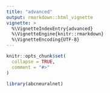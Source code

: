 ```yaml
---
title: "advanced"
output: rmarkdown::html_vignette
vignette: >
  %\VignetteIndexEntry{advanced}
  %\VignetteEngine{knitr::rmarkdown}
  %\VignetteEncoding{UTF-8}
---
```


```r
knitr::opts_chunk$set(
  collapse = TRUE,
  comment = "#>"
)
```

```r
library(abcneuralnet)
```



<!-- ## Combine ABC and Bayesian Neural Networks to estimate population genetics parameters -->

<!-- Simulations with `msprime`. -->

<!-- Reference table (simulations summary stats) and priors. -->


<!-- ```{r, echo = T} -->
<!-- # Import the reference table and other data -->
<!-- sumstats = read.table("../inst/extdata/reference_table.csv", -->
<!--                              sep = "\t", header = T, row.names = NULL) -->
<!-- # sumstats = read.table("../inst/extdata/reference_table_full.csv", -->
<!-- #                              sep = ",", header = T, row.names = NULL) -->
<!-- ncol(sumstats) -->
<!-- colnames(sumstats) -->


<!-- row.names(sumstats) = sumstats$sample -->
<!-- sumstats = sumstats[,-1] -->
<!-- colnames(sumstats)[1] -->

<!-- theta_sim = read.table("../inst/extdata/theta_simulations.csv", -->
<!--                     sep = "\t", header = T, fill = TRUE) -->
<!-- # theta_sim = read.table("../inst/extdata/theta_simulations_full.csv", -->
<!-- #                     sep = "\t", header = T, fill = TRUE) -->
<!-- head(theta_sim) -->
<!-- row.names(theta_sim) = theta_sim$sample -->
<!-- theta_sim = theta_sim[,-1] -->
<!-- colnames(theta_sim)[1] -->

<!-- # Check consistency between priors and reference table -->
<!-- nrow(sumstats) == nrow(theta_sim) -->
<!-- sum(row.names(sumstats) == row.names(theta_sim)) == nrow(theta_sim) -->


<!-- # Split datasets -->
<!-- # Two parameters, t1 and t2 -->
<!-- idx_training = c(1:(nrow(sumstats) - 1000)) -->
<!-- idx_observed = c((nrow(sumstats) - 999):nrow(sumstats)) -->

<!-- theta_training = theta_sim[idx_training,c("t1", "t2")] -->
<!-- theta_observed = theta_sim[idx_observed,c("t1", "t2")] -->

<!-- sumstats_training = sumstats[idx_training,] -->
<!-- sumstats_observed = sumstats[idx_observed,] -->

<!-- # colnames(theta_training) -->
<!-- sum(row.names(sumstats_training) == row.names(theta_training)) == nrow(theta_training) -->
<!-- ``` -->


<!-- Describe the data. -->

<!-- ```{r, echo = F} -->
<!-- res = cor(sumstats_training) -->

<!-- # library(Hmisc) -->
<!-- # res2 = rcorr(as.matrix(sumstats_training)) -->
<!-- # res2$r -->

<!-- library(corrplot) -->
<!-- corrplot(res, type = "upper", order = "hclust", -->
<!--          tl.col = "black", tl.srt = 45) -->

<!-- # col = colorRampPalette(c("blue", "white", "red"))(20) -->
<!-- # heatmap(x = res, col = col, symm = TRUE) -->
<!-- ``` -->


<!-- Test one sample with `abc`. -->

<!-- ```{r, echo = T} -->
<!-- library(abc) -->
<!-- res = abc(sumstats_observed[1,], theta_training["t2"], sumstats_training, tol = 0.01, method = "loclinear") -->

<!-- summary(res) -->
<!-- plot(res, param = theta_training["t2"]) -->
<!-- hist(res) -->
<!-- ``` -->


<!-- Train with full data. -->


<!-- ```{r, echo = T} -->
<!-- abc_popgen = abcnn$new(theta_training, -->
<!--             sumstats_training, -->
<!--             sumstats_observed, -->
<!--             method = 'concrete dropout', -->
<!--             num_hidden_layers = 3, -->
<!--             num_hidden_dim = 1024, -->
<!--             epochs = 20, -->
<!--             early_stopping = FALSE, -->
<!--             scale = TRUE) -->

<!-- abc_popgen$fit() -->
<!-- ``` -->


<!-- ```{r, echo = T} -->
<!-- abc_popgen$plot_training() -->

<!-- # With Concrete dropout, the first training loss can be huge compared to subsequent steps -->
<!-- # Remove it from the plot to better see training curves -->
<!-- abc_popgen$plot_training(discard_first = TRUE) -->
<!-- ``` -->


<!-- ```{r, echo = T} -->
<!-- abc_popgen$predict() -->
<!-- ``` -->


<!-- ```{r, echo = T} -->
<!-- abc_popgen$plot_prediction(type = "uncertainty") -->
<!-- abc_popgen$plot_prediction(type = "conformal") -->
<!-- abc_popgen$plot_prediction(type = "posterior quantile") -->
<!-- ``` -->


<!-- ```{r, echo = T} -->
<!-- save_abcnn(abc_popgen, prefix = "../inst/extdata/abc_popgen") -->

<!-- abc_popgen = load_abcnn(prefix = "../inst/extdata/abc_popgen") -->
<!-- ``` -->



<!-- ```{r, echo = T} -->
<!-- abc_popgen$plot_posterior(100) -->

<!-- abc_popgen$predictive_mean[100,] -->
<!-- theta_observed[100,] -->

<!-- # Plot the best estimate (lower C.I) -->
<!-- idx = which.min(abc_popgen$epistemic_uncertainty[,2]) -->
<!-- idx -->
<!-- true_theta = data.frame(Parameter = colnames(theta_observed), -->
<!--                         Value = unlist(c(theta_observed[idx,]))) -->
<!-- true_theta -->

<!-- abc_popgen$plot_posterior(idx) + -->
<!--   geom_vline(data = true_theta, aes(xintercept = Value), color = "red") -->

<!-- # Plot the worst estimate (larger C.I.) -->
<!-- idx = which.max(abc_popgen$epistemic_uncertainty[,2]) -->
<!-- idx -->
<!-- true_theta = data.frame(Parameter = colnames(theta_observed), -->
<!--                         Value = unlist(c(theta_observed[idx,]))) -->
<!-- true_theta -->

<!-- abc_popgen$plot_posterior(idx) + -->
<!--   geom_vline(data = true_theta, aes(xintercept = Value), color = "red") -->
<!-- ``` -->




<!-- Train with a Deep Ensemble. -->



<!-- ```{r, echo = T} -->
<!-- abc_popgen = abcnn$new(theta_training, -->
<!--             sumstats_training, -->
<!--             sumstats_observed, -->
<!--             method = 'deep ensemble', -->
<!--             scale = TRUE, -->
<!--             learning_rate = 0.0001, -->
<!--             num_hidden_layers = 3, -->
<!--             num_hidden_dim = 512, -->
<!--             batch_size = 390, -->
<!--             epochs = 30, -->
<!--             epsilon_adversarial = 0.01) -->


<!-- abc_popgen$fit() -->

<!-- abc_popgen$plot_training() -->
<!-- ``` -->


<!-- ```{r, echo = T} -->
<!-- abc_popgen$predict() -->

<!-- abc_popgen$plot_prediction() -->
<!-- ``` -->


<!-- ```{r, echo = T} -->
<!-- # save_abcnn(abc_popgen, prefix = "../inst/extdata/abc_popgen_ensemble") -->
<!-- # TODO Error external pointer not found -->
<!-- # abc_popgen = load_abcnn(prefix = "../inst/extdata/abc_popgen_ensemble") -->
<!-- ``` -->



<!-- ```{r, echo = T} -->
<!-- abc_popgen$plot_posterior(100) -->

<!-- abc_popgen$predictive_mean[1:10,] -->
<!-- theta_observed[1:10,] -->

<!-- idx = 100 -->
<!-- true_theta = data.frame(param = colnames(theta_observed), -->
<!--                         value = unlist(c(theta_observed[idx,]))) -->

<!-- abc_popgen$plot_posterior(idx) + -->
<!--   geom_vline(data = true_theta, aes(xintercept = value)) -->


<!-- # Plot the best estimate (lower C.I) -->
<!-- idx = which.min(as.numeric(abc_popgen$epistemic_uncertainty[,1])) -->
<!-- true_theta = data.frame(param = colnames(theta_observed), -->
<!--                         value = unlist(c(theta_observed[idx,]))) -->

<!-- abc_popgen$plot_posterior(idx) + -->
<!--   geom_vline(data = true_theta, aes(xintercept = value)) -->

<!-- # Plot the worst estimate (larger C.I.) -->
<!-- idx = which.max(as.numeric(abc_popgen$epistemic_uncertainty[,1])) -->
<!-- true_theta = data.frame(param = colnames(theta_observed), -->
<!--                         value = unlist(c(theta_observed[idx,]))) -->

<!-- abc_popgen$plot_posterior(idx) + -->
<!--   geom_vline(data = true_theta, aes(xintercept = value)) -->
<!-- ``` -->


<!-- Train with ABC Importance sampling. -->




